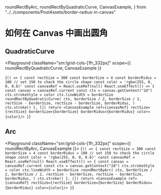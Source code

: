   roundRectByArc,
  roundRectByQuadraticCurve,
  CanvasExample,
} from "../../components/PostAssets/border-radius-in-canvas"

# 如何在 Canvas 中画出圆角

## QuadraticCurve

<Playground
  className="sm:!grid-cols-[1fr_332px]"
  scope={{ roundRectByQuadraticCurve, CanvasExample }}
>
  {`() => {
    const rectSize = 300
    const borderSize = 4
    const borderRidus = 100 // set 150 to check the circle shape
    const color = 'rgba(255, 0, 0, 0.6)'
    const canvasRef = React.useRef(null)
    React.useEffect(() => {
        const canvas = canvasRef.current
        const ctx = canvas.getContext("2d")
        ctx.strokeStyle = color
        ctx.lineWidth = borderSize
        roundRectByQuadraticCurve(
            ctx,
            borderSize / 2,
            borderSize / 2,
            rectSize - borderSize,
            rectSize - borderSize,
            borderRidus,
        )
        ctx.stroke()
    }, [])
    return <CanvasExample ref={canvasRef} rectSize={rectSize} borderSize={borderSize} borderRidus={borderRidus} color={color}/>
}`}
</Playground>

## Arc

<Playground className="sm:!grid-cols-[1fr_332px]" scope={{ roundRectByArc, CanvasExample }}>
  {`() => {
    const rectSize = 300
    const borderSize = 4
    const borderRidus = 100 // set 150 to check the circle shape
    const color = 'rgba(255, 0, 0, 0.6)'
    const canvasRef = React.useRef(null)
    React.useEffect(() => {
        const canvas = canvasRef.current
        const ctx = canvas.getContext("2d")
        ctx.strokeStyle = color
        ctx.lineWidth = borderSize
        roundRectByArc(
            ctx,
            borderSize / 2,
            borderSize / 2,
            rectSize - borderSize,
            rectSize - borderSize,
            borderRidus,
        )
        ctx.stroke()
    }, [])
    return <CanvasExample ref={canvasRef} rectSize={rectSize} borderSize={borderSize} borderRidus={borderRidus} color={color}/>
}`}
</Playground>
